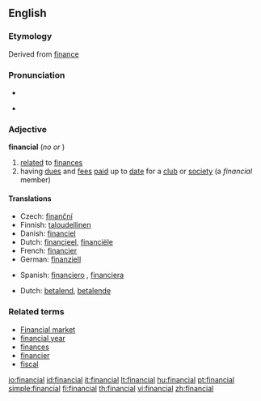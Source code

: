 ==English==

===Etymology===
Derived from [[finance]]

===Pronunciation===
*{{audio|en-us-financial.ogg|Audio (US)}}

*{{IPA|/faɪˈnænʃəl/}}

===Adjective===
'''financial'''  (''no'' {{compar}} ''or'' {{superl}})

# [[relate]]d to [[finance]]s
# having [[due]]s and [[fee]]s [[paid]] up to [[date]] for a [[club]] or [[society]] (a ''financial'' member)

====Translations====
{{trans-top|related to finances}}
*Czech: [[finanční]] {{m}}
*Finnish: [[taloudellinen]]
*Danish: [[financiel]]
*Dutch: [[financieel]], [[financiële]]
*French: [[financier]]
*German: [[finanziell]]
{{trans-mid}}
*Spanish: [[financiero]] {{m}}, [[financiera]] {{f}}
{{trans-bottom}}

{{trans-top|paying}}
*Dutch: [[betalend]], [[betalende]]
{{trans-mid}}
{{trans-bottom}}

===Related terms===
*[[Financial market]]
*[[financial year]]
*[[finances]]
*[[financier]]
*[[fiscal]]

[[io:financial]]
[[id:financial]]
[[it:financial]]
[[lt:financial]]
[[hu:financial]]
[[pt:financial]]
[[simple:financial]]
[[fi:financial]]
[[th:financial]]
[[vi:financial]]
[[zh:financial]]